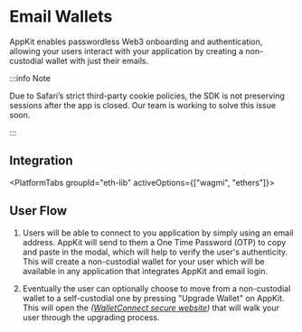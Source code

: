 

# Email Wallets

AppKit enables passwordless Web3 onboarding and authentication, allowing your users interact with your application by creating a non-custodial wallet with just their emails.

:::info Note

Due to Safari’s strict third-party cookie policies, the SDK is not preserving sessions after the app is closed. Our team is working to solve this issue soon.

:::

## Integration

<PlatformTabs groupId="eth-lib" activeOptions={["wagmi", "ethers"]}>

<PlatformTabItem value="wagmi">
  <WagmiImplementation />
</PlatformTabItem>

<PlatformTabItem value="ethers">
  <EthersImplementation />
</PlatformTabItem>

</PlatformTabs>

## User Flow

1. Users will be able to connect to you application by simply using an email address. AppKit will send to them a One Time Password (OTP) to copy and paste in the modal, which will help to
   verify the user's authenticity. This will create a non-custodial wallet for your user which will be available in any application that integrates AppKit and email login.

2. Eventually the user can optionally choose to move from a non-custodial wallet to a self-custodial one by pressing "Upgrade Wallet" on AppKit.
   This will open the _([WalletConnect secure website](https://secure.walletconnect.com/dashboard))_ that will walk your user through the upgrading process.
